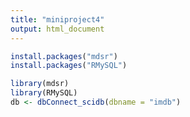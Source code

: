 ```yaml
---
title: "miniproject4"
output: html_document
---
```


```r
install.packages("mdsr")
install.packages("RMySQL")
```
```r
library(mdsr)
library(RMySQL)
db <- dbConnect_scidb(dbname = "imdb")
```



